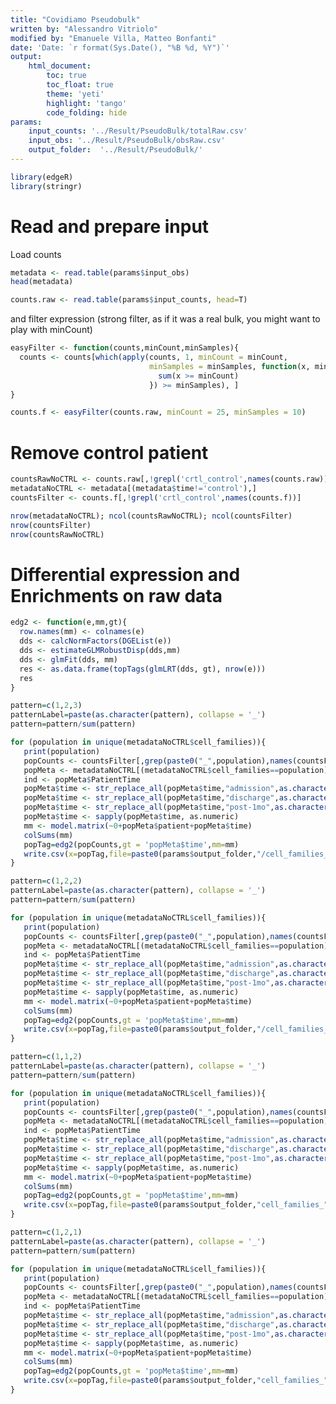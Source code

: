 ```yaml
---
title: "Covidiamo Pseudobulk"
written by: "Alessandro Vitriolo"
modified by: "Emanuele Villa, Matteo Bonfanti"
date: 'Date: `r format(Sys.Date(), "%B %d, %Y")`'
output:
    html_document:
        toc: true
        toc_float: true
        theme: 'yeti'
        highlight: 'tango'
        code_folding: hide
params:
    input_counts: '../Result/PseudoBulk/totalRaw.csv'
    input_obs: '../Result/PseudoBulk/obsRaw.csv'
    output_folder:  '../Result/PseudoBulk/'
---
```


```r
library(edgeR)
library(stringr)
```

# Read and prepare input

Load counts

```r
metadata <- read.table(params$input_obs)
head(metadata)
```

```r
counts.raw <- read.table(params$input_counts, head=T)
```

and filter expression (strong filter, as if it was a real bulk, you might want to play with minCount)

```r
easyFilter <- function(counts,minCount,minSamples){
  counts <- counts[which(apply(counts, 1, minCount = minCount, 
                               minSamples = minSamples, function(x, minCount, minSamples) {
                                 sum(x >= minCount)
                               }) >= minSamples), ]
}

counts.f <- easyFilter(counts.raw, minCount = 25, minSamples = 10)
```

# Remove control patient

```r

countsRawNoCTRL <- counts.raw[,!grepl('crtl_control',names(counts.raw))]
metadataNoCTRL <- metadata[(metadata$time!='control'),]
countsFilter <- counts.f[,!grepl('crtl_control',names(counts.f))]

nrow(metadataNoCTRL); ncol(countsRawNoCTRL); ncol(countsFilter)
nrow(countsFilter)
nrow(countsRawNoCTRL)
```

# Differential expression and Enrichments on raw data

```r

edg2 <- function(e,mm,gt){
  row.names(mm) <- colnames(e)
  dds <- calcNormFactors(DGEList(e))
  dds <- estimateGLMRobustDisp(dds,mm)
  dds <- glmFit(dds, mm)
  res <- as.data.frame(topTags(glmLRT(dds, gt), nrow(e)))
  res
}

```

```r

pattern=c(1,2,3)
patternLabel=paste(as.character(pattern), collapse = '_')
pattern=pattern/sum(pattern)

for (population in unique(metadataNoCTRL$cell_families)){
   print(population)
   popCounts <- countsFilter[,grep(paste0("_",population),names(countsFilter))]
   popMeta <- metadataNoCTRL[(metadataNoCTRL$cell_families==population),]
   ind <- popMeta$PatientTime
   popMeta$time <- str_replace_all(popMeta$time,"admission",as.character(pattern[1]))
   popMeta$time <- str_replace_all(popMeta$time,"discharge",as.character(pattern[2]))
   popMeta$time <- str_replace_all(popMeta$time,"post-1mo",as.character(pattern[3]))
   popMeta$time <- sapply(popMeta$time, as.numeric)
   mm <- model.matrix(~0+popMeta$patient+popMeta$time)
   colSums(mm)
   popTag=edg2(popCounts,gt = 'popMeta$time',mm=mm)
   write.csv(x=popTag,file=paste0(params$output_folder,"/cell_families_",population,"_",patternLabel,".csv"))
}
```

```r

pattern=c(1,2,2)
patternLabel=paste(as.character(pattern), collapse = '_')
pattern=pattern/sum(pattern)

for (population in unique(metadataNoCTRL$cell_families)){
   print(population)
   popCounts <- countsFilter[,grep(paste0("_",population),names(countsFilter))]
   popMeta <- metadataNoCTRL[(metadataNoCTRL$cell_families==population),]
   ind <- popMeta$PatientTime
   popMeta$time <- str_replace_all(popMeta$time,"admission",as.character(pattern[1]))
   popMeta$time <- str_replace_all(popMeta$time,"discharge",as.character(pattern[2]))
   popMeta$time <- str_replace_all(popMeta$time,"post-1mo",as.character(pattern[3]))
   popMeta$time <- sapply(popMeta$time, as.numeric)
   mm <- model.matrix(~0+popMeta$patient+popMeta$time)
   colSums(mm)
   popTag=edg2(popCounts,gt = 'popMeta$time',mm=mm)
   write.csv(x=popTag,file=paste0(params$output_folder,"/cell_families_",population,"_",patternLabel,".csv"))
}
```

```r

pattern=c(1,1,2)
patternLabel=paste(as.character(pattern), collapse = '_')
pattern=pattern/sum(pattern)

for (population in unique(metadataNoCTRL$cell_families)){
   print(population)
   popCounts <- countsFilter[,grep(paste0("_",population),names(countsFilter))]
   popMeta <- metadataNoCTRL[(metadataNoCTRL$cell_families==population),]
   ind <- popMeta$PatientTime
   popMeta$time <- str_replace_all(popMeta$time,"admission",as.character(pattern[1]))
   popMeta$time <- str_replace_all(popMeta$time,"discharge",as.character(pattern[2]))
   popMeta$time <- str_replace_all(popMeta$time,"post-1mo",as.character(pattern[3]))
   popMeta$time <- sapply(popMeta$time, as.numeric)
   mm <- model.matrix(~0+popMeta$patient+popMeta$time)
   colSums(mm)
   popTag=edg2(popCounts,gt = 'popMeta$time',mm=mm)
   write.csv(x=popTag,file=paste0(params$output_folder,"cell_families_",population,"_",patternLabel,".csv"))
}
```

```r

pattern=c(1,2,1)
patternLabel=paste(as.character(pattern), collapse = '_')
pattern=pattern/sum(pattern)

for (population in unique(metadataNoCTRL$cell_families)){
   print(population)
   popCounts <- countsFilter[,grep(paste0("_",population),names(countsFilter))]
   popMeta <- metadataNoCTRL[(metadataNoCTRL$cell_families==population),]
   ind <- popMeta$PatientTime
   popMeta$time <- str_replace_all(popMeta$time,"admission",as.character(pattern[1]))
   popMeta$time <- str_replace_all(popMeta$time,"discharge",as.character(pattern[2]))
   popMeta$time <- str_replace_all(popMeta$time,"post-1mo",as.character(pattern[3]))
   popMeta$time <- sapply(popMeta$time, as.numeric)
   mm <- model.matrix(~0+popMeta$patient+popMeta$time)
   colSums(mm)
   popTag=edg2(popCounts,gt = 'popMeta$time',mm=mm)
   write.csv(x=popTag,file=paste0(params$output_folder,"cell_families_",population,"_",patternLabel,".csv"))
}
```
